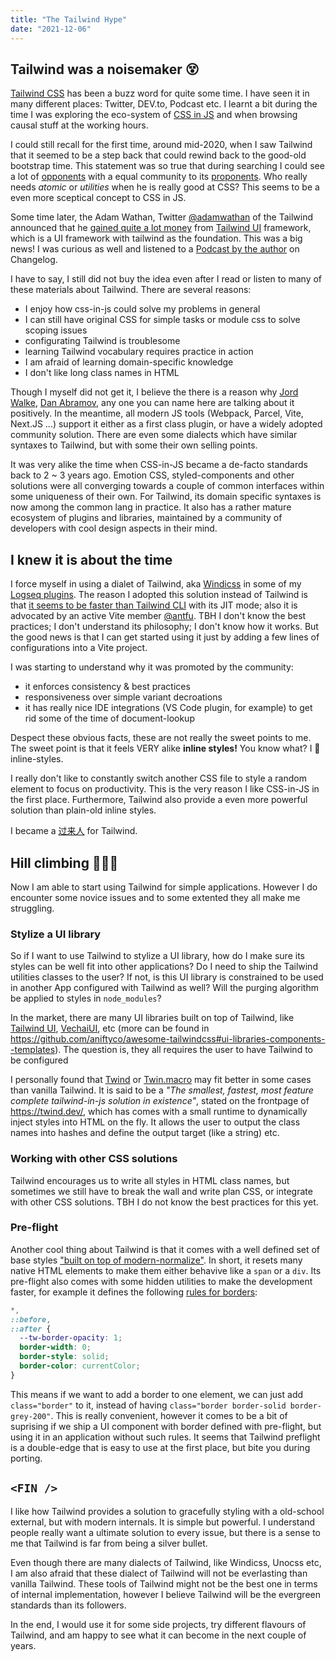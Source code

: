 ```yaml
---
title: "The Tailwind Hype"
date: "2021-12-06"
---
```


## Tailwind was a noisemaker 😵

[Tailwind CSS](https://tailwindcss.com/) has been a buzz word for quite some time. I have seen it in many different places: Twitter, DEV.to, Podcast etc. I learnt a bit during the time I was exploring the eco-system of [CSS in JS](/posts/css-in-js) and when browsing causal stuff at the working hours.

I could still recall for the first time, around mid-2020, when I saw Tailwind that it seemed to be a step back that could rewind back to the good-old bootstrap time. This statement was so true that during searching I could see a lot of [opponents](https://dev.to/jaredcwhite/why-tailwind-isn-t-for-me-5c90) with a equal community to its [proponents](https://www.swyx.io/why-tailwind/). Who really needs _atomic_ or _utilities_ when he is really good at CSS? This seems to be a even more sceptical concept to CSS in JS.

Some time later, the <note label="author">Adam Wathan, Twitter [@adamwathan](https://twitter.com/adamwathan)</note> of the Tailwind announced that he [gained quite a lot money](https://adamwathan.me/tailwindcss-from-side-project-byproduct-to-multi-mullion-dollar-business/) from [Tailwind UI](https://tailwindui.com/) framework, which is a UI framework with tailwind as the foundation.
This was a big news! I was curious as well and listened to a [Podcast by the author](https://changelog.com/news/the-tailwind-beneath-my-wings-nLXW) on Changelog.

I have to say, I still did not buy the idea even after I read or listen to many of these materials about Tailwind. There are several reasons:

- I enjoy how css-in-js could solve my problems in general
- I can still have original CSS for simple tasks or module css to solve scoping issues
- configurating Tailwind is troublesome
- learning Tailwind vocabulary requires practice in action
- I am afraid of learning domain-specific knowledge
- I don't like long class names in HTML

Though I myself did not get it, I believe the there is a reason why <note label="opinion leaders">[Jord Walke](https://twitter.com/jordwalke/status/1374674525762166784), [Dan Abramov](https://twitter.com/dan_abramov/status/1452324924421550080), any one you can name here</note> are talking about it positively. In the meantime, all modern JS tools (Webpack, Parcel, Vite, Next.JS ...) support it either as a first class plugin, or have a widely adopted community solution. There are even some dialects which have similar syntaxes to Tailwind, but with some their own selling points.

It was very alike the time when CSS-in-JS became a de-facto standards back to 2 ~ 3 years ago. Emotion CSS, styled-components and other solutions were all converging towards a couple of common interfaces within some uniqueness of their own. For Tailwind, its domain specific syntaxes is now among the common lang in practice. It also has a rather mature ecosystem of plugins and libraries, maintained by a community of developers with cool design aspects in their mind.

## I knew it is about the time

I force myself in using a dialet of Tailwind, aka [Windicss](https://windicss.org/) in some of my [Logseq plugins](https://github.com/pengx17?tab=repositories&q=logseq&type=source&language=&sort=). The reason I adopted this solution instead of Tailwind is that [it seems to be faster than Tailwind CLI](https://antfu.me/posts/reimagine-atomic-css)
with its JIT mode; also it is advocated by an active Vite member [@antfu](https://github.com/antfu).
TBH I don't know the best practices; I don't understand its philosophy; I don't know
how it works. But the good news is that I can get started using it just by adding
a few lines of configurations into a Vite project.

I was starting to understand why it was promoted by the community:

- it enforces consistency & best practices
- responsiveness over simple variant decroations
- it has really nice IDE integrations (VS Code plugin, for example) to get rid some of the time of document-lookup

Despect these obvious facts, these are not really the sweet points to me.
The sweet point is that
it feels VERY alike **inline styles!** You know what? I 💙 inline-styles.

I really don't like to constantly switch another CSS file to style a random element to focus on productivity. This is the very reason I like CSS-in-JS in the first place. Furthermore, Tailwind also provide a even more powerful solution than plain-old inline styles.

I became a [过来人](https://www.swyx.io/guo-lai-ren/) for Tailwind.

## Hill climbing 🧗🏻‍♂️

Now I am able to start using Tailwind for simple applications. However I do encounter some novice issues and to some extented they all make me struggling.

### Stylize a UI library

So if I want to use Tailwind to stylize a UI library, how do I make sure its styles can be well fit into other applications? Do I need to ship the Tailwind utilities classes to the user? If not, is this UI library is constrained to be used in another App configured with Tailwind as well? Will the purging algorithm be applied to styles in `node_modules`?

In the market, there are many UI libraries built on top of Tailwind, like [Tailwind UI](https://tailwindui.com/), [VechaiUI](https://www.vechaiui.com), etc (more can be found in https://github.com/aniftyco/awesome-tailwindcss#ui-libraries-components--templates). The question is, they all requires the user to have Tailwind to be configured

I personally found that [Twind](https://twind.dev/) or [Twin.macro](https://github.com/ben-rogerson/twin.macro) may fit better in some cases than vanilla Tailwind. It is said to be a <note label="tailwind-in-js">_"The smallest, fastest, most feature complete tailwind-in-js solution in existence"_, stated on the frontpage of https://twind.dev/</note>, which has comes with a small runtime to dynamically inject styles into HTML on the fly. It allows the user to output the class names into hashes and define the output target (like a string) etc.

### Working with other CSS solutions

Tailwind encourages us to write all styles in HTML class names, but sometimes we still have to break the wall and write plan CSS, or integrate with other CSS solutions. TBH I do not know the best practices for this yet.

### Pre-flight

Another cool thing about Tailwind is that it comes with a well defined set of base styles ["built on top of modern-normalize"](https://tailwindcss.com/docs/preflight). In short, it resets many native HTML elements to make them either behavive like a `span` or a `div`. Its pre-flight also comes with some hidden utilities to make the development faster, for example it defines the following [rules for borders](https://github.com/tailwindcss/tailwindcss/pull/116):

```css
*,
::before,
::after {
  --tw-border-opacity: 1;
  border-width: 0;
  border-style: solid;
  border-color: currentColor;
}
```

This means if we want to add a border to one element, we can just add `class="border"` to it, instead of having `class="border border-solid border-grey-200"`. This is really convenient, however it comes to be a bit of suprising if we ship a UI component with border defined with pre-flight, but using it in an application without such rules. It seems that Tailwind preflight is a double-edge that is easy to use at the first place, but bite you during porting.

## `<FIN />`

I like how Tailwind provides a solution to gracefully styling with a old-school external, but with modern internals. It is simple but powerful. I understand people really want a ultimate solution to every issue, but there is a sense to me that Tailwind is far from being a silver bullet.

Even though there are many dialects of Tailwind, like Windicss, Unocss etc, I am also afraid that these dialect of Tailwind will not be everlasting than vanilla Tailwind. These tools of Tailwind might not be the best one in terms of internal implementation, however I believe Tailwind will be the evergreen standards than its followers.

In the end, I would use it for some side projects, try different flavours of Tailwind, and am happy to see what it can become in the next couple of years.
